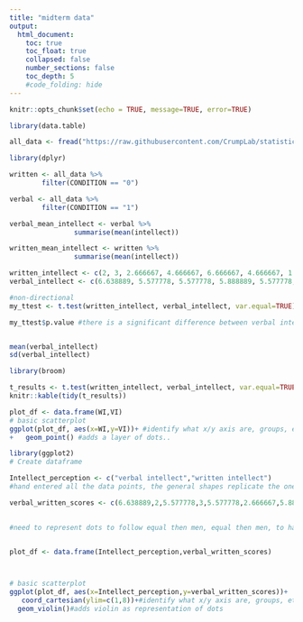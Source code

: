 ```yaml
---
title: "midterm data"
output:
  html_document:
    toc: true
    toc_float: true
    collapsed: false
    number_sections: false
    toc_depth: 5
    #code_folding: hide
---
```



```r
knitr::opts_chunk$set(echo = TRUE, message=TRUE, error=TRUE)
```



```r

library(data.table)

all_data <- fread("https://raw.githubusercontent.com/CrumpLab/statisticsLab/master/data/SchroederEpley2015data.csv")


```

```r

library(dplyr)

```

```r

written <- all_data %>%
        filter(CONDITION == "0")

verbal <- all_data %>%
        filter(CONDITION == "1")

```

```r

verbal_mean_intellect <- verbal %>%
                summarise(mean(intellect))

written_mean_intellect <- written %>%
                summarise(mean(intellect))
```

```r

written_intellect <- c(2, 3, 2.666667, 4.666667, 6.666667, 4.666667, 1.666667, 5.666667, 4.666667, 8, 2.666667, 7.333333, 4.666667, 4.333333, 3.333333, 5.666667, 7.666667)
verbal_intellect <- c(6.638889, 5.577778, 5.577778, 5.888889, 5.577778, 5.888889, 5.577778, 5.722222, 5.888889, 5.577778, 5.722222, 5.888889, 5.722222, 5.577778, 5.722222, 5.577778, 5.888889, 5.888889)

#non-directional
my_ttest <- t.test(written_intellect, verbal_intellect, var.equal=TRUE)

my_ttest$p.value #there is a significant difference between verbal intellect and written intellect


mean(verbal_intellect)
sd(verbal_intellect)
```

```r

library(broom)

t_results <- t.test(written_intellect, verbal_intellect, var.equal=TRUE)
knitr::kable(tidy(t_results))

```

```r


plot_df <- data.frame(WI,VI)
# basic scatterplot
ggplot(plot_df, aes(x=WI,y=VI))+ #identify what x/y axis are, groups, etc connect data to different prts of graph
+   geom_point() #adds a layer of dots..


```

```r

library(ggplot2)
# Create dataframe

Intellect_perception <- c("verbal intellect","written intellect")
#hand entered all the data points, the general shapes replicate the ones from the homework

verbal_written_scores <- c(6.638889,2,5.577778,3,5.577778,2.666667,5.888889,4.666667,5.577778,6.666667,5.888889,4.666667,5.577778,1.666667,5.722222,5.666667,5.888889,4.666667,5.577778,8,5.722222,2.666667,5.888889,7.333333,5.722222,4.666667,5.577778,3.333333,4,5.722222,3.333333,5.577778,5.666667,7.666667)
  

#need to represent dots to follow equal then men, equal then men, to have an even number


plot_df <- data.frame(Intellect_perception,verbal_written_scores)



# basic scatterplot
ggplot(plot_df, aes(x=Intellect_perception,y=verbal_written_scores))+
   coord_cartesian(ylim=c(1,8))+#identify what x/y axis are, groups, etc connect data to different prts of graph
  geom_violin()#adds violin as representation of dots





```








